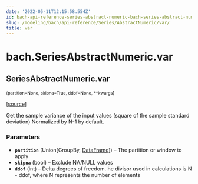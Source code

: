 ```yaml
---
date: '2022-05-11T12:15:58.554Z'
id: bach-api-reference-series-abstract-numeric-bach-series-abstract-numeric-var
slug: /modeling/bach/api-reference/Series/AbstractNumeric/var/
title: var
---
```


# bach.SeriesAbstractNumeric.var

<div className="method">

## <span className="additional-name">SeriesAbstractNumeric.</span><span className="name">var</span>

<small className="parameter-list">(<span className="parameter" id="partition">partition=None</span>, <span className="parameter" id="skipna">skipna=True</span>, <span className="parameter" id="ddof">ddof=None</span>, <span className="parameter" id="**">\*\*kwargs</span></small>)


&#8203;<span className="view-source">[[source]](https://github.com/objectiv/objectiv-analytics/blob/main/bach/bach/series/series_numeric.py)</span>

<div className="content">

Get the sample variance of the input values (square of the sample standard deviation)
Normalized by N-1 by default.


### Parameters

* **`partition`** (Union[GroupBy, [DataFrame](/modeling/bach/api-reference/DataFrame/index.mdx)]) – The partition or window to apply
* **`skipna`** (bool) – Exclude NA/NULL values
* **`ddof`** (int) – Delta degrees of freedom. he divisor used in calculations is N - ddof,
where N represents the number of elements



</div>


</div>

